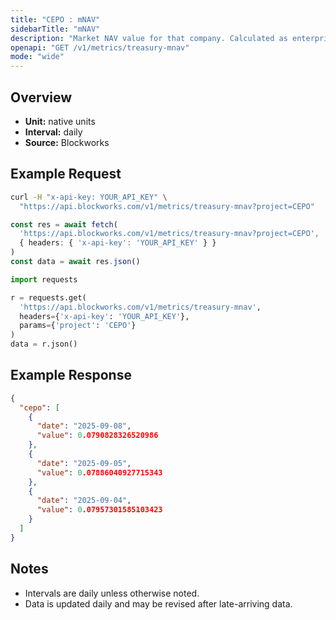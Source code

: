 ```yaml
---
title: "CEPO : mNAV"
sidebarTitle: "mNAV"
description: "Market NAV value for that company. Calculated as enterprise value / NAV"
openapi: "GET /v1/metrics/treasury-mnav"
mode: "wide"
---
```


## Overview

- **Unit:** native units
- **Interval:** daily
- **Source:** Blockworks

## Example Request

<CodeGroup>

```bash cURL
curl -H "x-api-key: YOUR_API_KEY" \
  "https://api.blockworks.com/v1/metrics/treasury-mnav?project=CEPO"
```

```typescript TypeScript
const res = await fetch(
  'https://api.blockworks.com/v1/metrics/treasury-mnav?project=CEPO',
  { headers: { 'x-api-key': 'YOUR_API_KEY' } }
)
const data = await res.json()
```

```python Python
import requests

r = requests.get(
  'https://api.blockworks.com/v1/metrics/treasury-mnav',
  headers={'x-api-key': 'YOUR_API_KEY'},
  params={'project': 'CEPO'}
)
data = r.json()
```

</CodeGroup>

## Example Response

```json
{
  "cepo": [
    {
      "date": "2025-09-08",
      "value": 0.0790828326520986
    },
    {
      "date": "2025-09-05",
      "value": 0.07886040927715343
    },
    {
      "date": "2025-09-04",
      "value": 0.07957301585103423
    }
  ]
}
```

## Notes
- Intervals are daily unless otherwise noted.
- Data is updated daily and may be revised after late-arriving data.
